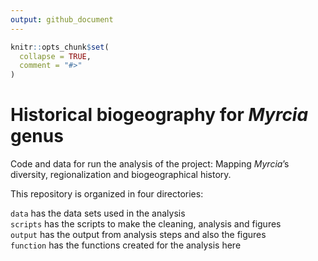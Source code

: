 ```yaml
---
output: github_document
---
```


<!-- README.md is generated from README.Rmd. Please edit that file -->

```r
knitr::opts_chunk$set(
  collapse = TRUE,
  comment = "#>"
)
```

# Historical biogeography for *Myrcia* genus

<!-- badges: start -->
<!-- badges: end -->

Code and data for run the analysis of the project:
Mapping *Myrcia*'s diversity, regionalization and biogeographical history. 


This repository is organized in four directories:  

`data` has the data sets used in the analysis  
`scripts` has the scripts to make the cleaning, analysis and figures  
`output` has the output from analysis steps and also the figures  
`function` has the functions created for the analysis here  

